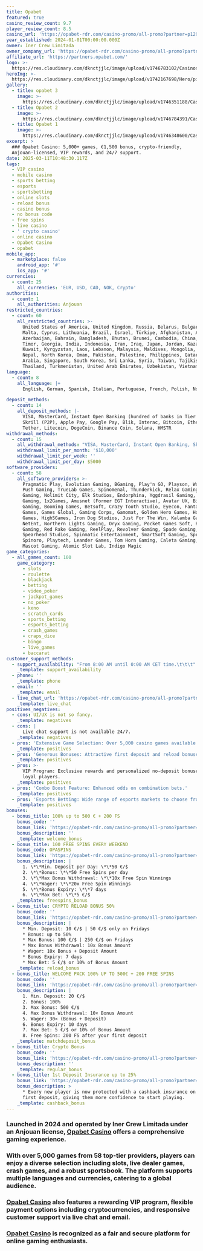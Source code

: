 ```yaml
---
title: Opabet
featured: true
casino_review_count: 9.7
player_review_count: 8.5
casino_url: 'https://opabet-rdr.com/casino-promo/all-promo?partner=p129p284p8e76'
year_established: 2024-01-01T00:00:00.000Z
owner: Iner Crew Limitada
owner_company_url: 'https://opabet-rdr.com/casino-promo/all-promo?partner=p129p284p8e76'
affiliate_url: 'https://partners.opabet.com/'
logo: >-
  https://res.cloudinary.com/dknctjjlc/image/upload/v1746783102/Casinos/Opabet/SpicyCasinos_682x351_ubepfv.png
heroImg: >-
  https://res.cloudinary.com/dknctjjlc/image/upload/v1742167698/Hero/piclumen-1742167523059_hy6tyl.png
gallery:
  - title: opabet 3
    image: >-
      https://res.cloudinary.com/dknctjjlc/image/upload/v1746351188/Casinos/Opabet/Screenshot_2025-05-04_at_12.32.47_aze8m6.png
  - title: Opabet 2
    image: >-
      https://res.cloudinary.com/dknctjjlc/image/upload/v1746784391/Casinos/Opabet/2024_Opabet_CasinoWelcomeBonus_300%D1%85250_pwspor.png
  - title: Opabet 1
    image: >-
      https://res.cloudinary.com/dknctjjlc/image/upload/v1746348600/Casinos/Opabet/32_fjx7iz.jpg
excerpt: >
  ### Opabet Casino: 5,000+ games, €1,500 bonus, crypto-friendly,
  Anjouan-licensed, VIP rewards, and 24/7 support.
date: 2025-03-11T10:48:30.117Z
tags:
  - VIP casino
  - mobile casino
  - sports betting
  - esports
  - sportsbetting
  - online slots
  - reload bonus
  - casino bonus
  - no bonus code
  - free spins
  - live casino
  - ' crypto casino'
  - online casino
  - Opabet Casino
  - opabet
mobile_app:
  - marketplace: false
    android_app: '#'
    ios_app: '#'
currencies:
  - count: 25
    all_currencies: 'EUR, USD, CAD, NOK, Crypto'
authorities:
  - count: 1
    all_authorities: Anjouan
restricted_countries:
  - count: 60
    all_restricted_countries: >-
      United States of America, United Kingdom, Russia, Belarus, Bulgaria,
      Malta, Cyprus, Lithuania, Brazil, Israel, Türkiye, Afghanistan, Armenia,
      Azerbaijan, Bahrain, Bangladesh, Bhutan, Brunei, Cambodia, China, East
      Timor, Georgia, India, Indonesia, Iran, Iraq, Japan, Jordan, Kazakhstan,
      Kuwait, Kyrgyzstan, Laos, Lebanon, Malaysia, Maldives, Mongolia, Myanmar,
      Nepal, North Korea, Oman, Pakistan, Palestine, Philippines, Qatar, Saudi
      Arabia, Singapore, South Korea, Sri Lanka, Syria, Taiwan, Tajikistan,
      Thailand, Turkmenistan, United Arab Emirates, Uzbekistan, Vietnam, Yemen
language:
  - count: 8
    all_language: |+
      English, German, Spanish, Italian, Portuguese, French, Polish, Norwegian

deposit_methods:
  - count: 14
    all_deposit_methods: |-
      VISA, MasterCard, Instant Open Banking (hundred of banks in Tier 1 EU), 
      Skrill (P2P), Apple Pay, Google Pay, Blik, Interac, Bitcoin, Ethereum, 
      Tether, Litecoin, DogeCoin, Binance Coin, Solana, HMSTR
withdrawal_methods:
  - count: 15
    all_withdrawal_methods: "VISA, MasterCard, Instant Open Banking, Skrill (P2p), Apple Pay,\nGoogle Pay, SEPA, Bitcoin, Ethereum, Tether, Litecoin, DogeCoin, \nBinance Coin, Solana, HMSTR,\t\t\n\t\t\t"
    withdrawal_limit_per_month: '$10,000'
    withdrawal_limit_per_week: ''
    withdrawal_limit_per_day: $5000
software_providers:
  - count: 58
    all_software_providers: >-
      Pragmatic Play, Evolution Gaming, BGaming, Play'n GO, Playson, Wazdan,
      Push Gaming, TrueLab Games, Spinomenal, Thunderkick, Relax Gaming, Hacksaw
      Gaming, Nolimit City, Elk Studios, Endorphina, Yggdrasil Gaming, Red Tiger
      Gaming, 1x2Games, Amusnet (Former EGT Interactive), Avatar UX, Big Time
      Gaming, Booming Games, Betsoft, Crazy Tooth Studio, Eyecon, Fantasma
      Games, Games Global, Gaming Corps, Gamomat, Golden Hero Games, Holle
      Games, High5Games, Iron Dog Studios, Just For The Win, Kalamba Games,
      NetEnt, Northern Lights Gaming, Oryx Gaming, Pocket Games Soft, Platipus
      Gaming, Red Rake Gaming, ReelPlay, Revolver Gaming, Spade Gaming,
      Spearhead Studios, Spinmatic Entertainment, SmartSoft Gaming, Spribe,
      Spinoro, Playtech, Leander Games, Tom Horn Gaming, Caleta Gaming, Swintt,
      Mascot Gaming, Atomic Slot Lab, Indigo Magic
game_categories:
  - all_games_count: 100
    game_category:
      - slots
      - roulette
      - blackjack
      - betting
      - video_poker
      - jackpot_games
      - no_poker
      - keno
      - scratch_cards
      - sports_betting
      - esports_betting
      - crash_games
      - craps_dice
      - bingo
      - live_games
      - baccarat
customer_support_methods:
  - support_availability: "From 8:00 AM until 0:00 AM CET time.\t\t\t"
    _template: support_availability
  - phone: ''
    _template: phone
  - email: ''
    _template: email
  - live_chat_url: 'https://opabet-rdr.com/casino-promo/all-promo?partner=p129p284p8e76'
    _template: live_chat
positives_negatives:
  - cons: UI/UX is not so fancy.
    _template: negatives
  - cons: |
      Live chat support is not available 24/7.
    _template: negatives
  - pros: 'Extensive Game Selection: Over 5,000 casino games available.'
    _template: positives
  - pros: 'Generous Bonuses: Attractive first deposit and reload bonuses.'
    _template: positives
  - pros: >-
      VIP Program: Exclusive rewards and personalized no-deposit bonuses for
      loyal players.
    _template: positives
  - pros: 'Combo Boost Feature: Enhanced odds on combination bets.'
    _template: positives
  - pros: 'Esports Betting: Wide range of esports markets to choose from.'
    _template: positives
bonuses:
  - bonus_title: 100% up to 500 € + 200 FS
    bonus_code: ''
    bonus_link: 'https://opabet-rdr.com/casino-promo/all-promo?partner=p129p284p8e76'
    bonus_description: ''
    _template: welcome_bonus
  - bonus_title: 100 FREE SPINS EVERY WEEKEND
    bonus_code: OPASPINS
    bonus_link: 'https://opabet-rdr.com/casino-promo/all-promo?partner=p129p284p8e76'
    bonus_description: |
      1. \*\*Min. Deposit per Day: \*\*50 €/$
      2. \*\*Bonus: \*\*50 Free Spins per day
      3. \*\*Max Bonus Withdrawal: \*\*10x Free Spin Winnings
      4. \*\*Wager: \*\*20x Free Spin Winnings
      5. \*\*Bonus Expiry: \*\*7 days
      6. \*\*Max Bet: \*\*5 €/$
    _template: freespins_bonus
  - bonus_title: CRYPTO RELOAD BONUS 50%
    bonus_code: ''
    bonus_link: 'https://opabet-rdr.com/casino-promo/all-promo?partner=p129p284p8e76'
    bonus_description: |
      * Min. Deposit: 10 €/$ | 50 €/$ only on Fridays
      * Bonus: up to 50%
      * Max Bonus: 100 €/$ | 250 €/$ on Fridays
      * Max Bonus Withdrawal: 10x Bonus Amount
      * Wager: 10x Bonus + Deposit Amount
      * Bonus Expiry: 7 days
      * Max Bet: 5 €/$ or 10% of Bonus Amount
    _template: reload_bonus
  - bonus_title: WELCOME PACK 100% UP TO 500€ + 200 FREE SPINS
    bonus_code: ''
    bonus_link: 'https://opabet-rdr.com/casino-promo/all-promo?partner=p129p284p8e76'
    bonus_description: |
      1. Min. Deposit: 20 €/$
      2. Bonus: 100%
      3. Max Bonus: 500 €/$
      4. Max Bonus Withdrawal: 10× Bonus Amount
      5. Wager: 30× (Bonus + Deposit)
      6. Bonus Expiry: 10 days
      7. Max Bet: 5 €/$ or 10% of Bonus Amount
      8. Free Spins: 200 FS after your first deposit
    _template: matchdeposit_bonus
  - bonus_title: Crypto Bonus
    bonus_code: ''
    bonus_link: 'https://opabet-rdr.com/casino-promo/all-promo?partner=p129p284p8e76'
    bonus_description: ''
    _template: regular_bonus
  - bonus_title: 1st Deposit Insurance up to 25%
    bonus_link: 'https://opabet-rdr.com/casino-promo/all-promo?partner=p129p284p8e76'
    bonus_description: >
      * Every new player is now protected with a cashback insurance on their
      first deposit, giving them more confidence to start playing.
    _template: cashback_bonus
---
```


### Launched in 2024 and operated by Iner Crew Limitada under an Anjouan license, [Opabet Casino](https://opabet-rdr.com/casino-promo/all-promo?partner=p129p284p8e76) offers a comprehensive gaming experience.

### With over 5,000 games from 58 top-tier providers, players can enjoy a diverse selection including slots, live dealer games, crash games, and a robust sportsbook. The platform supports multiple languages and currencies, catering to a global audience.

### [Opabet Casino](https://opabet-rdr.com/casino-promo/all-promo?partner=p129p284p8e76) also features a rewarding VIP program, flexible payment options including cryptocurrencies, and responsive customer support via live chat and email.

### [Opabet Casino](https://opabet-rdr.com/casino-promo/all-promo?partner=p129p284p8e76) is recognized as a fair and secure platform for online gaming enthusiasts.
